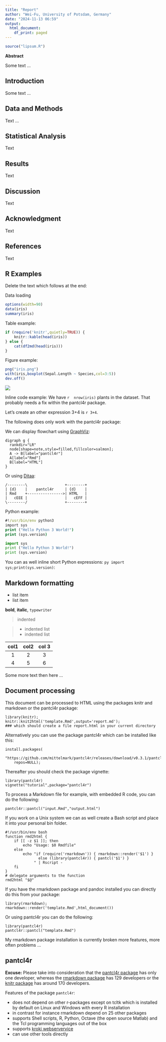 ```yaml
---
title: "Report"
author: "Wei-Fu, University of Potsdam, Germany"
date: "2024-11-13 06:59"
output:
  html_document:
    df_print: paged
---
```


```r
source("lipsum.R")
```

**Abstract**

Some text ...

## Introduction

Some text ...

## Data and Methods

Text ...

## Statistical Analysis

Text

## Results

Text 

## Discussion

Text

## Acknowledgment

Text

## References

Text

## R Examples

Delete the text which follows at the end:

Data loading

```r
options(width=90)
data(iris)
summary(iris)
```

Table example:

```r
if (require('knitr',quietly=TRUE)) {
    knitr::kable(head(iris))
} else {
    cat(df2md(head(iris)))
}   
```

Figure example:

```r
png("iris.png")
with(iris,boxplot(Sepal.Length ~ Species,col=3:5))
dev.off()
```

![](iris.png)


Inline  code  example:  We have `r  nrow(iris)`  plants in the  dataset.  That
probably needs a fix within the pantcl4r package.

Let's create an other expression 3+4 is `r 3+4`.

The following does only work with the pantcl4r package:

We can display flowchart using [GraphViz](https://graphviz.org/docs):

```.kroki
digraph g {
  rankdir="LR"
  node[shape=note,style=filled,fillcolor=salmon];
  A -> B[label="pantcl4r"]
  A[label="Rmd"]
  B[label="HTML"]
}
```

Or using [Ditaa](https://github.com/stathissideris/ditaa):

```.kroki
/--------\                 +--------+ 
| {d}    |    pantcl4r     | {d}    |
| Rmd    +---------------->| HTML   |
|   cEEE |                 |   cEFF |
\--------/                 +--------+
```

Python example:

```.cmd
#!/usr/bin/env python3
import sys
print ("Hello Python 3 World!")
print (sys.version)
```

```py
import sys
print ("Hello Python 3 World!")
print (sys.version)
```

You can as well inline short Python expressions: `py import sys;print(sys.version)`:

## Markdown formatting

* list item
* list item

__bold__, __italic__, `typewriter`

> indented

> * indented list
  * indented list

| col1  | col2 | col 3 |
|:-----:|:----:|:-----:|
|   1   |  2   | 3    |
|   4   |  5   | 6    |


Some more text then here ...

## Document processing

This  document can be processed to HTML using the packages  knitr and markdown
or the pantcl4r package:

```
library(knitr);
knitr::knit2html('template.Rmd',output='report.md');
### which should create a file report.html in your current directory
```

Alternatively  you can use the package  pantcl4r  which can be installed  like
this:

```
install.packages(
    "https://github.com/mittelmark/pantcl4r/releases/download/v0.3.1/pantcl4r_0.3.1.tar.gz",
    repos=NULL);
```

Thereafter you should check the package vignette:

```
library(pantcl4r)
vignette("tutorial",package="pantcl4r")
```

To process a Markdown file for example, with embedded R code, you can do the following:

```
pantcl4r::pantcl("input.Rmd","output.html")
```

If you work on a Unix system we can as well create a Bash script and place it into your personal bin folder.

```
#!/usr/bin/env bash
function rmd2html {
    if [[ -z $1 ]]; then
        echo "Usage: $0 Rmdfile"
    else
        echo "if (require('rmarkdown')) { rmarkdown::render('$1') }
               else (library(pantcl4r)) { pantcl('$1') }
             " | Rscript -
    fi
}
# delegate arguments to the function
rmd2html "$@"
```

If you have the  rmarkdown  package and pandoc  installed  you can directly do
this from your package:

```
library(rmarkdown);
rmarkdown::render('template.Rmd',html_document())
```

Or using pantcl4r you can do the following:

```
library(pantcl4r)
pantcl4r::pantcl("template.Rmd")
```

My rmarkdown package installation is currently broken more features, more often problems ...

## pantcl4r

__Excuse:__
Please         take         into         consideration         that        the
[pantcl4r package](https://github.com/mittelmark/pantcl4r)  has  only  one  developer,
whereas the [rmarkdown  package](https://github.com/rstudio/rmarkdown) has 129 developers or the 
[knitr package](https://github.com/yihui/knitr) has around 170 developers.


Features of the package `pantcl4r`:

- does not depend on other r-packages except on tcltk which is installed by default on Linux and Windows with every R installation
- in contrast for instance rmarkdown depend on 25 other packages
- supports Shell scripts, R, Python, Octave (the open source Matlab) and the Tcl programming languages out of the box
- supports [kroki webservervice](https://kroki.io/)
- can use other tools directly
